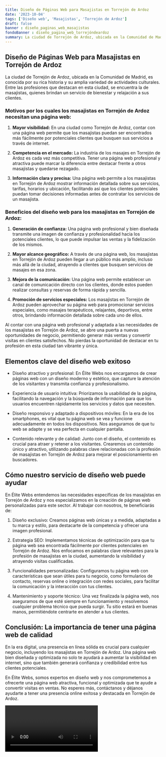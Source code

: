 ```yaml
---
title: Diseño de Páginas Web para Masajistas en Torrejón de Ardoz
date: '2023-10-04'
tags: ['Diseño web', 'Masajistas', 'Torrejón de Ardoz']
draft: false
banner : diseño_paginas_web_masajistas
fondoBanner : diseño_pagina_web_torrejóndeardoz
summary: La ciudad de Torrejón de Ardoz, ubicada en la Comunidad de Madrid, es conocida por su rica historia y su amplia variedad de actividades culturales. Entre las profesiones que destacan en esta ciudad, se encuentra la de masajistas, quienes brindan un servicio de bienestar y relajación a sus clientes.
---
```


## Diseño de Páginas Web para Masajistas en Torrejón de Ardoz

La ciudad de Torrejón de Ardoz, ubicada en la Comunidad de Madrid, es conocida por su rica historia y su amplia variedad de actividades culturales. Entre las profesiones que destacan en esta ciudad, se encuentra la de masajistas, quienes brindan un servicio de bienestar y relajación a sus clientes.

### Motivos por los cuales los masajistas en Torrejón de Ardoz necesitan una página web:

1. **Mayor visibilidad:** En una ciudad como Torrejón de Ardoz, contar con una página web permite que los masajistas puedan ser encontrados más fácilmente por potenciales clientes que busquen sus servicios a través de internet.

2. **Competencia en el mercado:** La industria de los masajes en Torrejón de Ardoz es cada vez más competitiva. Tener una página web profesional y atractiva puede marcar la diferencia entre destacar frente a otros masajistas y quedarse rezagado.

3. **Información clara y precisa:** Una página web permite a los masajistas en Torrejón de Ardoz mostrar información detallada sobre sus servicios, tarifas, horarios y ubicación, facilitando así que los clientes potenciales puedan tomar decisiones informadas antes de contratar los servicios de un masajista.

### Beneficios del diseño web para los masajistas en Torrejón de Ardoz:

1. **Generación de confianza:** Una página web profesional y bien diseñada transmite una imagen de confianza y profesionalidad hacia los potenciales clientes, lo que puede impulsar las ventas y la fidelización de los mismos.

2. **Mayor alcance geográfico:** A través de una página web, los masajistas en Torrejón de Ardoz pueden llegar a un público más amplio, incluso más allá de la ciudad, atrayendo a clientes que busquen servicios de masajes en esa zona.

3. **Mejora de la comunicación:** Una página web permite establecer un canal de comunicación directo con los clientes, donde estos pueden realizar consultas y reservas de forma rápida y sencilla.

4. **Promoción de servicios especiales:** Los masajistas en Torrejón de Ardoz pueden aprovechar su página web para promocionar servicios especiales, como masajes terapéuticos, relajantes, deportivos, entre otros, brindando información detallada sobre cada uno de ellos.

Al contar con una página web profesional y adaptada a las necesidades de los masajistas en Torrejón de Ardoz, se abre una puerta a nuevas oportunidades de negocio, permitiendo generar más ventas y convertir visitas en clientes satisfechos. No pierdas la oportunidad de destacar en tu profesión en esta ciudad tan vibrante y única.

<GifSeo />

<Cta />

## Elementos clave del diseño web exitoso

- Diseño atractivo y profesional: En Élite Webs nos encargamos de crear páginas web con un diseño moderno y estético, que capture la atención de los visitantes y transmita confianza y profesionalismo.

- Experiencia de usuario intuitiva: Priorizamos la usabilidad de la página, facilitando la navegación y la búsqueda de información para que los usuarios encuentren rápidamente los servicios y datos que necesiten.

- Diseño responsivo y adaptado a dispositivos móviles: En la era de los smartphones, es vital que tu página web se vea y funcione adecuadamente en todos los dispositivos. Nos aseguramos de que tu web se adapte y se vea perfecta en cualquier pantalla.

- Contenido relevante y de calidad: Junto con el diseño, el contenido es crucial para atraer y retener a los visitantes. Crearemos un contenido único y atractivo, utilizando palabras clave relacionadas con la profesión de masajistas en Torrejón de Ardoz para mejorar el posicionamiento en buscadores.

## Cómo nuestro servicio de diseño web puede ayudar

En Élite Webs entendemos las necesidades específicas de los masajistas en Torrejón de Ardoz y nos especializamos en la creación de páginas web personalizadas para este sector. Al trabajar con nosotros, te beneficiarás de:

1. Diseño exclusivo: Creamos páginas web únicas y a medida, adaptadas a tu marca y estilo, para destacarte de la competencia y ofrecer una imagen profesional.

2. Estrategia SEO: Implementamos técnicas de optimización para que tu página web sea encontrada fácilmente por clientes potenciales en Torrejón de Ardoz. Nos enfocamos en palabras clave relevantes para la profesión de masajistas en la ciudad, aumentando la visibilidad y atrayendo visitas cualificadas.

3. Funcionalidades personalizadas: Configuramos tu página web con características que sean útiles para tu negocio, como formularios de contacto, reservas online o integración con redes sociales, para facilitar la comunicación y la interacción con tus clientes.

4. Mantenimiento y soporte técnico: Una vez finalizada la página web, nos aseguramos de que esté siempre en funcionamiento y resolvemos cualquier problema técnico que pueda surgir. Tu sitio estará en buenas manos, permitiéndote centrarte en atender a tus clientes.

## Conclusión: La importancia de tener una página web de calidad

En la era digital, una presencia en línea sólida es crucial para cualquier negocio, incluyendo los masajistas en Torrejón de Ardoz. Una página web bien diseñada y optimizada no solo te ayudará a aumentar la visibilidad en internet, sino que también generará confianza y credibilidad entre tus clientes potenciales.

En Élite Webs, somos expertos en diseño web y nos comprometemos a ofrecerte una página web atractiva, funcional y optimizada que te ayude a convertir visitas en ventas. No esperes más, contáctanos y déjanos ayudarte a tener una presencia online exitosa y destacada en Torrejón de Ardoz.

<Video />

<CtaBot job='Masajistas' city='Torrejón de Ardoz'/>

<Gmaps query='Torrejón de Ardoz+españa+maps' />